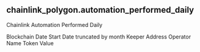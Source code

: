 ## chainlink_polygon.automation_performed_daily 
Chainlink Automation Performed Daily


<ParamField path="blockchain">
Blockchain
</ParamField>
<ParamField path="date_start">
Date Start
</ParamField>
<ParamField path="date_month">
Date truncated by month
</ParamField>
<ParamField path="keeper_address">
Keeper Address
</ParamField>
<ParamField path="operator_name">
Operator Name
</ParamField>
<ParamField path="token_value">
Token Value
</ParamField>
